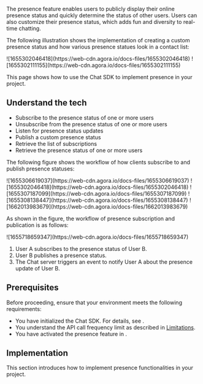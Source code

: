 
The presence feature enables users to publicly display their online presence status and quickly determine the status of other users. Users can also customize their presence status, which adds fun and diversity to real-time chatting.

The following illustration shows the implementation of creating a custom presence status and how various presence statues look in a contact list:

<PlatformWrapper notAllowed="web">
<PlatformWrapper notAllowed="unity">
<PlatformWrapper notAllowed="windows">
![1655302046418](https://web-cdn.agora.io/docs-files/1655302046418)
</PlatformWrapper>
</PlatformWrapper>
</PlatformWrapper>

<PlatformWrapper notAllowed="ios">
<PlatformWrapper notAllowed="flutter">
<PlatformWrapper notAllowed="react-native">
<PlatformWrapper notAllowed="android">
![1655302111155](https://web-cdn.agora.io/docs-files/1655302111155)
</PlatformWrapper>
</PlatformWrapper>
</PlatformWrapper>
</PlatformWrapper>

This page shows how to use the Chat SDK to implement presence in your project.

## Understand the tech

<Understand />

- Subscribe to the presence status of one or more users
- Unsubscribe from the presence status of one or more users
- Listen for presence status updates
- Publish a custom presence status
- Retrieve the list of subscriptions
- Retrieve the presence status of one or more users

The following figure shows the workflow of how clients subscribe to and publish presence statuses:

<PlatformWrapper platform="android">
![1655306619037](https://web-cdn.agora.io/docs-files/1655306619037)
</PlatformWrapper>

<PlatformWrapper platform="react-native">
![1655302046418](https://web-cdn.agora.io/docs-files/1655302046418)
</PlatformWrapper>

<PlatformWrapper platform="ios">
![1655307187099](https://web-cdn.agora.io/docs-files/1655307187099)
</PlatformWrapper>

<PlatformWrapper platform="web">
![1655308138447](https://web-cdn.agora.io/docs-files/1655308138447)
</PlatformWrapper>

<PlatformWrapper platform="unity">
![1662013983679](https://web-cdn.agora.io/docs-files/1662013983679)
</PlatformWrapper>

As shown in the figure, the workflow of presence subscription and publication is as follows:

<PlatformWrapper platform="flutter">
![1655718659347](https://web-cdn.agora.io/docs-files/1655718659347)
</PlatformWrapper>

1. User A subscribes to the presence status of User B.
2. User B publishes a presence status.
3. The Chat server triggers an event to notify User A about the presence update of User B.


## Prerequisites

Before proceeding, ensure that your environment meets the following requirements:

- You have initialized the Chat SDK. For details, see <Link to="../get-started/get-started-sdk"><Vg k="GET_STARTED"/></Link>.
- You understand the API call frequency limit as described in [Limitations](../reference/limitations).
- You have activated the presence feature in <Link to="{{Global.AGORA_CONSOLE_URL}}"><Vg k="CONSOLE" /></Link>.


## Implementation

This section introduces how to implement presence functionalities in your project.

<ProjectImplement />